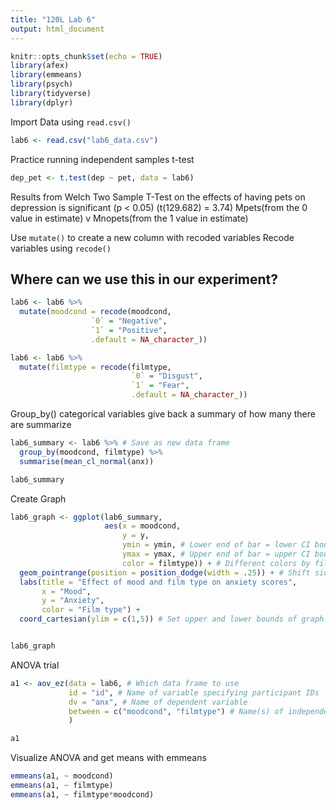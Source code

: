 ```yaml
---
title: "120L Lab 6"
output: html_document
---
```


```r
knitr::opts_chunk$set(echo = TRUE)
library(afex)
library(emmeans)
library(psych)
library(tidyverse)
library(dplyr)
```


Import Data using `read.csv()`

```r
lab6 <- read.csv("lab6_data.csv")
```

Practice running independent samples t-test

```r
dep_pet <- t.test(dep ~ pet, data = lab6)
```

Results from Welch Two Sample T-Test on the effects of having pets on depression is significant (p < 0.05)
(t(129.682) = 3.74)
Mpets(from the 0 value in estimate) v Mnopets(from the 1 value in estimate)



Use `mutate()` to create a new column with recoded variables
Recode variables using `recode()`

## Where can we use this in our experiment?

```r
lab6 <- lab6 %>% 
  mutate(moodcond = recode(moodcond,
                  `0` = "Negative",
                  `1` = "Positive",
                  .default = NA_character_))

lab6 <- lab6 %>% 
  mutate(filmtype = recode(filmtype,
                           `0` = "Disgust",
                           `1` = "Fear",
                           .default = NA_character_))

```


Group_by() categorical variables
give back a summary of how many there are summarize

```r
lab6_summary <- lab6 %>% # Save as new data frame
  group_by(moodcond, filmtype) %>% 
  summarise(mean_cl_normal(anx))

lab6_summary
```

Create Graph

```r
lab6_graph <- ggplot(lab6_summary, 
                     aes(x = moodcond, 
                         y = y,
                         ymin = ymin, # Lower end of bar = lower CI bound
                         ymax = ymax, # Upper end of bar = upper CI bound
                         color = filmtype)) + # Different colors by film type
  geom_pointrange(position = position_dodge(width = .25)) + # Shift sideways to avoid overlap
  labs(title = "Effect of mood and film type on anxiety scores", 
       x = "Mood", 
       y = "Anxiety",
       color = "Film type") + 
  coord_cartesian(ylim = c(1,5)) # Set upper and lower bounds of graph


lab6_graph
```


ANOVA trial

```r
a1 <- aov_ez(data = lab6, # Which data frame to use
             id = "id", # Name of variable specifying participant IDs
             dv = "anx", # Name of dependent variable
             between = c("moodcond", "filmtype") # Name(s) of independent variable(s)
             )

a1

```

Visualize ANOVA and get means with emmeans

```r
emmeans(a1, ~ moodcond)
emmeans(a1, ~ filmtype)
emmeans(a1, ~ filmtype*moodcond)
```











